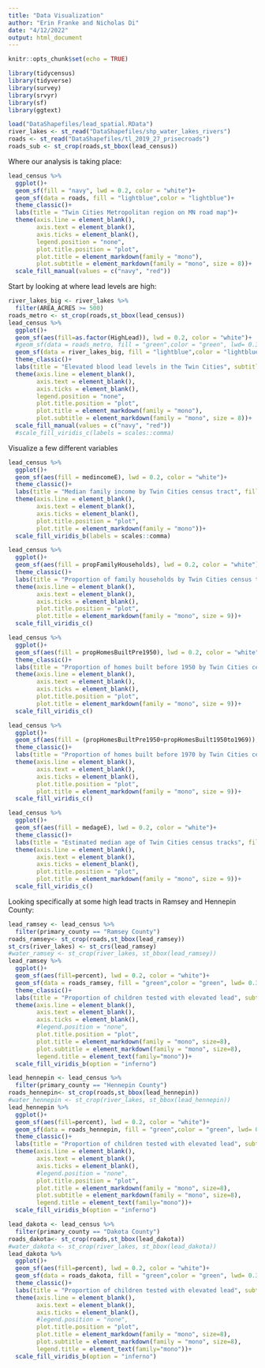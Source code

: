 ```yaml
---
title: "Data Visualization"
author: "Erin Franke and Nicholas Di"
date: "4/12/2022"
output: html_document
---
```


```r
knitr::opts_chunk$set(echo = TRUE)
```

```r
library(tidycensus)
library(tidyverse)
library(survey)
library(srvyr)
library(sf)
library(ggtext)

load("DataShapefiles/lead_spatial.RData")
river_lakes <- st_read("DataShapefiles/shp_water_lakes_rivers")
roads <- st_read("DataShapefiles/tl_2019_27_prisecroads")
roads_sub <- st_crop(roads,st_bbox(lead_census))
```

Where our analysis is taking place: 
```r
lead_census %>%
  ggplot()+
  geom_sf(fill = "navy", lwd = 0.2, color = "white")+
  geom_sf(data = roads, fill = "lightblue",color = "lightblue")+
  theme_classic()+
  labs(title = "Twin Cities Metropolitan region on MN road map")+
  theme(axis.line = element_blank(), 
        axis.text = element_blank(), 
        axis.ticks = element_blank(),
        legend.position = "none", 
        plot.title.position = "plot", 
        plot.title = element_markdown(family = "mono"), 
        plot.subtitle = element_markdown(family = "mono", size = 8))+
  scale_fill_manual(values = c("navy", "red"))
```

Start by looking at where lead levels are high:
```r
river_lakes_big <- river_lakes %>%
  filter(AREA_ACRES >= 500)
roads_metro <- st_crop(roads,st_bbox(lead_census))
lead_census %>%
  ggplot()+
  geom_sf(aes(fill=as.factor(HighLead)), lwd = 0.2, color = "white")+
  #geom_sf(data = roads_metro, fill = "green",color = "green", lwd= 0.3)+
  geom_sf(data = river_lakes_big, fill = "lightblue",color = "lightblue")+
  theme_classic()+
  labs(title = "Elevated blood lead levels in the Twin Cities", subtitle = "<strong><span style='color:red'>Red tracts have at least 1% of children tested with high elevated blood levels</span></strong></b>")+
  theme(axis.line = element_blank(), 
        axis.text = element_blank(), 
        axis.ticks = element_blank(),
        legend.position = "none", 
        plot.title.position = "plot", 
        plot.title = element_markdown(family = "mono"), 
        plot.subtitle = element_markdown(family = "mono", size = 8))+
  scale_fill_manual(values = c("navy", "red"))
  #scale_fill_viridis_c(labels = scales::comma)
```

Visualize a few different variables

```r
lead_census %>%
  ggplot()+
  geom_sf(aes(fill = medincomeE), lwd = 0.2, color = "white")+
  theme_classic()+
  labs(title = "Median family income by Twin Cities census tract", fill = "")+
  theme(axis.line = element_blank(), 
        axis.text = element_blank(), 
        axis.ticks = element_blank(),
        plot.title.position = "plot", 
        plot.title = element_markdown(family = "mono"))+
  scale_fill_viridis_b(labels = scales::comma)

lead_census %>%
  ggplot()+
  geom_sf(aes(fill = propFamilyHouseholds), lwd = 0.2, color = "white")+
  theme_classic()+
  labs(title = "Proportion of family households by Twin Cities census tract", fill = "")+
  theme(axis.line = element_blank(), 
        axis.text = element_blank(), 
        axis.ticks = element_blank(),
        plot.title.position = "plot", 
        plot.title = element_markdown(family = "mono", size = 9))+
  scale_fill_viridis_c()

lead_census %>%
  ggplot()+
  geom_sf(aes(fill = propHomesBuiltPre1950), lwd = 0.2, color = "white")+
  theme_classic()+
  labs(title = "Proportion of homes built before 1950 by Twin Cities census tract", fill = "")+
  theme(axis.line = element_blank(), 
        axis.text = element_blank(), 
        axis.ticks = element_blank(),
        plot.title.position = "plot", 
        plot.title = element_markdown(family = "mono", size = 9))+
  scale_fill_viridis_c()

lead_census %>%
  ggplot()+
  geom_sf(aes(fill = (propHomesBuiltPre1950+propHomesBuilt1950to1969)), lwd = 0.2, color = "white")+
  theme_classic()+
  labs(title = "Proportion of homes built before 1970 by Twin Cities census tract", fill = "")+
  theme(axis.line = element_blank(), 
        axis.text = element_blank(), 
        axis.ticks = element_blank(),
        plot.title.position = "plot", 
        plot.title = element_markdown(family = "mono", size = 9))+
  scale_fill_viridis_c()

lead_census %>%
  ggplot()+
  geom_sf(aes(fill = medageE), lwd = 0.2, color = "white")+
  theme_classic()+
  labs(title = "Estimated median age of Twin Cities census tracks", fill = "")+
  theme(axis.line = element_blank(), 
        axis.text = element_blank(), 
        axis.ticks = element_blank(),
        plot.title.position = "plot", 
        plot.title = element_markdown(family = "mono", size = 9))+
  scale_fill_viridis_c()
```

Looking specifically at some high lead tracts in Ramsey and Hennepin County:
```r
lead_ramsey <- lead_census %>%
  filter(primary_county == "Ramsey County") 
roads_ramsey<- st_crop(roads,st_bbox(lead_ramsey))
st_crs(river_lakes) <- st_crs(lead_ramsey)
#water_ramsey <- st_crop(river_lakes, st_bbox(lead_ramsey))
lead_ramsey %>%
  ggplot()+
  geom_sf(aes(fill=percent), lwd = 0.2, color = "white")+
  geom_sf(data = roads_ramsey, fill = "green",color = "green", lwd= 0.3)+
  theme_classic()+
  labs(title = "Proportion of children tested with elevated lead", subtitle = "blood levels in Ramsey County", fill = "")+
  theme(axis.line = element_blank(), 
        axis.text = element_blank(), 
        axis.ticks = element_blank(),
        #legend.position = "none", 
        plot.title.position = "plot", 
        plot.title = element_markdown(family = "mono", size=8),
        plot.subtitle = element_markdown(family = "mono", size=8),
        legend.title = element_text(family="mono"))+
  scale_fill_viridis_b(option = "inferno")

lead_hennepin <- lead_census %>%
  filter(primary_county == "Hennepin County") 
roads_hennepin<- st_crop(roads,st_bbox(lead_hennepin))
#water_hennepin <- st_crop(river_lakes, st_bbox(lead_hennepin))
lead_hennepin %>%
  ggplot()+
  geom_sf(aes(fill=percent), lwd = 0.2, color = "white")+
  geom_sf(data = roads_hennepin, fill = "green",color = "green", lwd= 0.3)+
  theme_classic()+
  labs(title = "Proportion of children tested with elevated lead", subtitle = "blood levels in Hennepin County", fill = "")+
  theme(axis.line = element_blank(), 
        axis.text = element_blank(), 
        axis.ticks = element_blank(),
        #legend.position = "none", 
        plot.title.position = "plot", 
        plot.title = element_markdown(family = "mono", size=8),
        plot.subtitle = element_markdown(family = "mono", size=8),
        legend.title = element_text(family="mono"))+
  scale_fill_viridis_b(option = "inferno")

lead_dakota <- lead_census %>%
  filter(primary_county == "Dakota County") 
roads_dakota<- st_crop(roads,st_bbox(lead_dakota))
#water_dakota <- st_crop(river_lakes, st_bbox(lead_dakota))
lead_dakota %>%
  ggplot()+
  geom_sf(aes(fill=percent), lwd = 0.2, color = "white")+
  geom_sf(data = roads_dakota, fill = "green",color = "green", lwd= 0.3)+
  theme_classic()+
  labs(title = "Proportion of children tested with elevated lead", subtitle = "blood levels in Dakota County", fill = "")+
  theme(axis.line = element_blank(), 
        axis.text = element_blank(), 
        axis.ticks = element_blank(),
        #legend.position = "none", 
        plot.title.position = "plot", 
        plot.title = element_markdown(family = "mono", size=8),
        plot.subtitle = element_markdown(family = "mono", size=8),
        legend.title = element_text(family="mono"))+
  scale_fill_viridis_b(option = "inferno")
```


